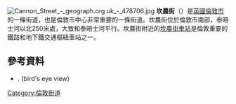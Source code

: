 [[File:Cannon_Street_-_geograph.org.uk_-_478706.jpg|thumb]]
'''坎農街'''（{{lang-en|Cannon Street}}）是[[英國|英國]][[倫敦市|倫敦市]]的一條街道，也是倫敦市中心非常重要的一條街道。坎農街位於倫敦市南部，泰晤士河以北250米處，大致和泰晤士河平行。坎農街附近的[[坎農街車站|坎農街車站]]是倫敦重要的鐵路和地下鐵交通樞紐車站之一。

==參考資料==
* {{Citation |publisher = David Bogue |publication-place = London |author = [http://www.worldcat.org/wcidentities/lccn-no2010-14702 Herbert Fry] |title = London in 1880 |publication-date = 1880 |chapter=Cannon Street |chapterurl=http://archive.org/stream/londonin1880illu00fryh#page/n141/mode/2up }}. (bird's eye view)
{{伦敦地标}}
{{coord |51|30|43|N|0|5|31|W|type:landmark_region:GB-LND|display=title}}
{{commons category|Cannon Street}}

{{European building-stub}}
[[Category:倫敦街道|Category:倫敦街道]]